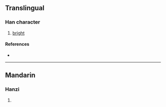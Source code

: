 {{character info/new}}
==Translingual==

===Han character===
{{Han char|rn=86|rad=火|as=13|sn=17|four=96841|canj=FWLJ|ids=⿰火睪}}

# [[bright]]

====References====
* {{Han ref|kx=0684.210|dkj=19459|dj=1097.020|hdz=32240.200|uh=71E1|ud=29153|bh=ED5C|bd=60764}}

----

==Mandarin==

===Hanzi===
{{cmn-hanzi|pin=[[sào]] ([[sao4]]), [[yì]] ([[yi4]])|wg=sao<sup>4</sup>, i<sup>4</sup>}}

# {{defn|lang=cmn|sort=火13}}